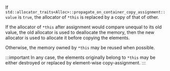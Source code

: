 If `std::allocator_traits<Alloc>::propagate_on_container_copy_assignment::value` is `true`, the allocator of `*this` is replaced by a copy of that of other.

If the allocator of `*this` after assignment would compare unequal to its old value, the old allocator is used to deallocate the memory, then the new allocator is used to allocate it before copying the elements.

Otherwise, the memory owned by `*this` may be reused when possible.

:::important
In any case, the elements originally belong to `*this` may be either destroyed or replaced by element-wise copy-assignment.
:::

